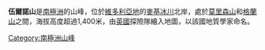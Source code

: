 {{coord|76|56|S|161|19|E|display=title}}
{{Refimprove|time=2016-04-26T02:46:29+00:00}}
'''伍爾諾山'''是[[南極洲|南極洲]]的山峰，位於[[維多利亞地|維多利亞地]]的[[麥基冰川|麥基冰川]]北岸，處於[[莫里森山_(維多利亞地)|莫里森山]]和[[格蘭山_(維多利亞地)|格蘭山]]之間，海拔高度超過1,400米，由[[英國|英國]]探險隊繪入地圖，以該國地質學家命名。

{{DEFAULTSORT:Mount Woolnough}}
[[Category:南極洲山峰|Category:南極洲山峰]]


{{ScottCoast-geo-stub}}